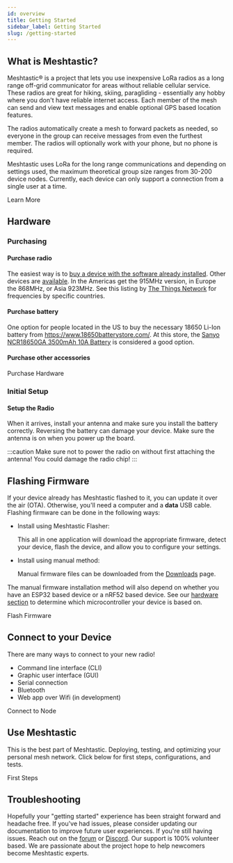 ```yaml
---
id: overview
title: Getting Started
sidebar_label: Getting Started
slug: /getting-started
---
```



## What is Meshtastic?

Meshtastic® is a project that lets you use inexpensive LoRa radios as a long range off-grid communicator for areas without reliable cellular service. These radios are great for hiking, skiing, paragliding - essentially any hobby where you don't have reliable internet access. Each member of the mesh can send and view text messages and enable optional GPS based location features.

The radios automatically create a mesh to forward packets as needed, so everyone in the group can receive messages from even the furthest member. The radios will optionally work with your phone, but no phone is required.

Meshtastic uses LoRa for the long range communications and depending on settings used, the maximum theoretical group size ranges from 30-200 device nodes. Currently, each device can only support a connection from a single user at a time.

<div className="indexCtasBody">
  <Link
    className={'button button--outline  button--lg cta--button'}
    to={'/docs/about'}
  >
    Learn More
  </Link>
</div>

## Hardware

### Purchasing

#### Purchase radio

The easiest way is to [buy a device with the software already installed](https://www.aliexpress.com/item/4001178678568.html). Other devices are [available](/docs/hardware/supported/tbeam). In the Americas get the 915MHz version, in Europe the 868MHz, or Asia 923MHz. See this listing by [The Things Network](https://www.thethingsnetwork.org/docs/lorawan/frequencies-by-country.html) for frequencies by specific countries.

#### Purchase battery

One option for people located in the US to buy the necessary 18650 Li-Ion battery from https://www.18650batterystore.com/. At this store, the [Sanyo NCR18650GA 3500mAh 10A Battery](https://www.18650batterystore.com/collections/featured-products/products/sanyo-ncr18650ga) is considered a good option.

#### Purchase other accessories

<div className="indexCtasBody">
  <Link
    className={'button button--outline  button--lg cta--button'}
    to={'/docs/hardware'}
  >
    Purchase Hardware
  </Link>
</div>

### Initial Setup

#### Setup the Radio

When it arrives, install your antenna and make sure you install the battery correctly. Reversing the battery can damage your device. Make sure the antenna is on when you power up the board.

:::caution
Make sure not to power the radio on without first attaching the antenna! You could damage the radio chip!
:::

## Flashing Firmware

If your device already has Meshtastic flashed to it, you can update it over the air (OTA). Otherwise, you'll need a computer and a **data** USB cable. Flashing firmware can be done in the following ways:

- Install using Meshtastic Flasher:

  This all in one application will download the appropriate firmware, detect your device, flash the device, and allow you to configure your settings.

- Install using manual method:

  Manual firmware files can be downloaded from the [Downloads](/downloads) page.

The manual firmware installation method will also depend on whether you have an ESP32 based device or a nRF52 based device. See our [hardware section](/docs/hardware) to determine which microcontroller your device is based on.

<div className="indexCtasBody">
  <Link
    className={'button button--outline  button--lg cta--button'}
    to={'/docs/getting-started/flashing-firmware'}
  >
    Flash Firmware
  </Link>
</div>

## Connect to your Device

There are many ways to connect to your new radio!

- Command line interface (CLI)
- Graphic user interface (GUI)
- Serial connection
- Bluetooth
- Web app over Wifi (in development)

<div className="indexCtasBody">
  <Link
    className={'button button--outline  button--lg cta--button'}
    to={'/docs/getting-started/clients'}
  >
    Connect to Node
  </Link>
</div>

## Use Meshtastic

This is the best part of Meshtastic. Deploying, testing, and optimizing your personal mesh network. Click below for first steps, configurations, and tests.

<div className="indexCtasBody">
  <Link
    className={'button button--outline  button--lg cta--button'}
    to={'/docs/getting-started/first-steps'}
  >
    First Steps
  </Link>
</div>

## Troubleshooting

Hopefully your "getting started" experience has been straight forward and headache free. If you've had issues, please consider updating our documentation to improve future user experiences. If you're still having issues. Reach out on the [forum](https://meshtastic.discourse.group) or [Discord](https://discord.gg/ktMAKGBnBs). Our support is 100% volunteer based. We are passionate about the project hope to help newcomers become Meshtastic experts.
